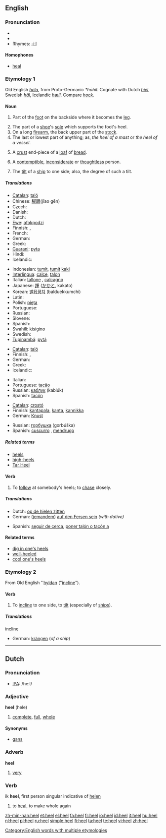 ==English==

===Pronunciation===
* {{IPA|/hiːl/}}
* {{audio|en-us-heel.ogg|Audio (US)}}
* Rhymes: [[Rhymes:English:-iːl|-iːl]]

====Homophones====
* [[heal]]

===Etymology 1===
Old English ''[[hela#Old English|hela]]'', from Proto-Germanic ''*hāhil''.  Cognate with Dutch ''[[hiel#Dutch|hiel]]'', Swedish ''[[häl]]'', Icelandic ''[[hæll]]''.  Compare ''[[hock]]''.

====Noun====
{{en-noun}}

# {{anatomy}} Part of the [[foot]] on the backside where it becomes the [[leg]].
# The part of a [[shoe]]'s [[sole]] which supports the foot's heel.
# On a long [[firearm]], the back upper part of the [[stock]].
# The last or lowest part of anything; as, ''the heel of a mast'' or ''the heel of a vessel''.
# {{US}} A [[crust]] end-piece of a [[loaf]] of [[bread]].
# A [[contemptible]], [[inconsiderate]] or [[thoughtless]] person.
# {{nautical}} The [[tilt]] of a [[ship]] to one side; also, the degree of such a tilt.

=====Translations=====
{{trans-top|(anatomy) part of the foot}}
* [[Catalan]]: [[taló]] {{m}}
* Chinese: [[腳跟]](jĭao gēn)
* Czech: {{t-|cs|pata|f}}
* Danish: {{t+|da|hæl|c}}
* Dutch: {{t+|nl|hiel|m}}
* [[Ewe]]: [[afɔkpodzi]] {{n}}
* Finnish: {{t+|fi|kanta}}, {{t+|fi|kantapää}}
* French: {{t+|fr|talon|m}}
* German: {{t+|de|Ferse|f}}
* Greek: {{t|el|φτέρνα|f|sc=Grek}}
* [[Guarani]]: [[pyta]]
* Hindi: {{t-|hi|एड़ी|sc=Deva|xs=Hindi}}
* Icelandic: {{t-|is|hæll|m}}
{{trans-mid}}
* Indonesian: [[tumit]], [[tumit]] [[kaki]]
* [[Interlingua]]: [[calce]], [[talon]]
* Italian: [[tallone]] {{m}}, [[calcagno]] {{m}}
* Japanese: [[踵]] ([[かかと]], kakato)
* Korean: [[발뒤꿈치]] (balduekkumchi)
* Latin: {{t-|la|calx|f}}
* Polish: [[pięta]] {{f}}
* Portuguese: {{t+|pt|calcanhar|m}}
* Russian: {{t+|ru|пятка|f|tr=pjátka|sc=Cyrl}}
* Slovene: {{t+|sl|peta|f}}
* Spanish: {{t+|es|talón|m}}
* Swahili: [[kisigino]]
* Swedish: {{t+|sv|häl|c}}
* [[Tupinambá]]: [[pytá]]
{{trans-bottom}}

{{trans-top|part of shoe}}
* [[Catalan]]: [[taló]] {{m}}
* Finnish: {{t+|fi|kanta}}, {{t+|fi|korko}}
* German: {{t+|de|Absatz|m}}
* Greek: {{t|el|τακούνι|n|sc=Grek}}
* Icelandic: {{t-|is|hæll|m}}
{{trans-mid}}
* Italian: {{t-|it|tacco|m}}
* Portuguese: [[tacão]] {{m}}
* Russian: [[каблук]] (kablúk) {{m}}
* Spanish: [[tacón]] {{m}}
{{trans-bottom}}

{{trans-top|end-piece of a loaf of bread}}
* [[Catalan]]: [[crostó]] {{m}}
* Finnish: [[kantapala]], [[kanta]], [[kannikka]]
* German: [[Knust]] {{m}}
{{trans-mid}}
* Russian: [[горбушка]] (gorbúška) {{f}}
* Spanish: [[cuscurro]] {{m}}, [[mendrugo]] {{m}}
{{trans-bottom}}

=====Related terms=====
* [[heels]]
* [[high-heels]]
* [[Tar Heel]]

====Verb====
{{en-verb}}

# To [[follow]] at somebody's heels; to [[chase]] closely.

=====Translations=====
{{top}}
* Dutch: [[op de hielen zitten]]
* German: ([[jemandem]]) [[auf den Fersen sein]] ''(with dative)''
{{mid}}
* Spanish: [[seguir de cerca]], [[poner talón o tacón a]]
{{bottom}}

====Related terms====
* [[dig in one's heels]]
* [[well-heeled]]
* [[cool one's heels]]

===Etymology 2===
From Old English ''[[hyldan#Old English|hyldan]] ("[[incline]]").

====Verb====
{{en-verb}}

# {{intransitive}} To [[incline]] to one side, to [[tilt]] (especially of [[ship]]s).

=====Translations=====
;incline
* German: [[krängen]] (''of a ship'')

[[Category:English words with multiple etymologies]]

----

==Dutch==

===Pronunciation===
* [[w:IPA|IPA]]: /he:l/

===Adjective===
'''heel''' (hele)

# [[complete]], [[full]], [[whole]]

====Synonyms====
* [[gans]]

===Adverb===
'''heel'''

# [[very]]

===Verb===
ik '''heel''', first person singular indicative of [[helen]]

# to [[heal]], to make whole again

[[zh-min-nan:heel]]
[[et:heel]]
[[el:heel]]
[[fa:heel]]
[[fr:heel]]
[[io:heel]]
[[id:heel]]
[[it:heel]]
[[hu:heel]]
[[nl:heel]]
[[pl:heel]]
[[ru:heel]]
[[simple:heel]]
[[fi:heel]]
[[ta:heel]]
[[te:heel]]
[[vi:heel]]
[[zh:heel]]